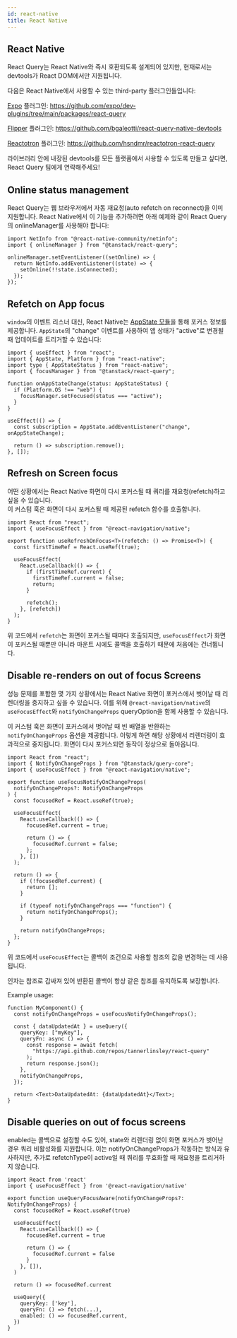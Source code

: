 ```yaml
---
id: react-native
title: React Native
---
```


## React Native

React Query는 React Native와 즉시 호환되도록 설계되어 있지만, 현재로서는 devtools가 React DOM에서만 지원됩니다.

다음은 React Native에서 사용할 수 있는 third-party 플러그인들입니다:

[Expo](https://docs.expo.dev/) 플러그인: https://github.com/expo/dev-plugins/tree/main/packages/react-query

[Flipper](https://fbflipper.com/docs/getting-started/react-native/) 플러그인: https://github.com/bgaleotti/react-query-native-devtools

[Reactotron](https://github.com/infinitered/reactotron/) 플러그인: https://github.com/hsndmr/reactotron-react-query

라이브러리 안에 내장된 devtools를 모든 플랫폼에서 사용할 수 있도록 만들고 싶다면, React Query 팀에게 연락해주세요!

## Online status management

React Query는 웹 브라우저에서 자동 재요청(auto refetch on reconnect)을 이미 지원합니다. React Native에서 이 기능을 추가하려면 아래 예제와 같이 React Query의 onlineManager를 사용해야 합니다:

```tsx
import NetInfo from "@react-native-community/netinfo";
import { onlineManager } from "@tanstack/react-query";

onlineManager.setEventListener((setOnline) => {
  return NetInfo.addEventListener((state) => {
    setOnline(!!state.isConnected);
  });
});
```

## Refetch on App focus

`window`의 이벤트 리스너 대신, React Native는 [AppState 모듈](https://reactnative.dev/docs/appstate#app-states)을 통해 포커스 정보를 제공합니다. `AppState`의 "change" 이벤트를 사용하여 앱 상태가 "active"로 변경될 때 업데이트를 트리거할 수 있습니다:

```tsx
import { useEffect } from "react";
import { AppState, Platform } from "react-native";
import type { AppStateStatus } from "react-native";
import { focusManager } from "@tanstack/react-query";

function onAppStateChange(status: AppStateStatus) {
  if (Platform.OS !== "web") {
    focusManager.setFocused(status === "active");
  }
}

useEffect(() => {
  const subscription = AppState.addEventListener("change", onAppStateChange);

  return () => subscription.remove();
}, []);
```

## Refresh on Screen focus

어떤 상황에서는 React Native 화면이 다시 포커스될 때 쿼리를 재요청(refetch)하고 싶을 수 있습니다.  
이 커스텀 훅은 화면이 다시 포커스될 때 제공된 refetch 함수를 호출합니다.

```tsx
import React from "react";
import { useFocusEffect } from "@react-navigation/native";

export function useRefreshOnFocus<T>(refetch: () => Promise<T>) {
  const firstTimeRef = React.useRef(true);

  useFocusEffect(
    React.useCallback(() => {
      if (firstTimeRef.current) {
        firstTimeRef.current = false;
        return;
      }

      refetch();
    }, [refetch])
  );
}
```

위 코드에서 `refetch`는 화면이 포커스될 때마다 호출되지만, `useFocusEffect`가 화면이 포커스될 때뿐만 아니라 마운트 시에도 콜백을 호출하기 때문에 처음에는 건너뜁니다.

## Disable re-renders on out of focus Screens

성능 문제를 포함한 몇 가지 상황에서는 React Native 화면이 포커스에서 벗어날 때 리렌더링을 중지하고 싶을 수 있습니다. 이를 위해 `@react-navigation/native`의 `useFocusEffect`와 `notifyOnChangeProps` queryOption을 함께 사용할 수 있습니다.

이 커스텀 훅은 화면이 포커스에서 벗어날 때 빈 배열을 반환하는 `notifyOnChangeProps` 옵션을 제공합니다. 이렇게 하면 해당 상황에서 리렌더링이 효과적으로 중지됩니다. 화면이 다시 포커스되면 동작이 정상으로 돌아옵니다.

```tsx
import React from "react";
import { NotifyOnChangeProps } from "@tanstack/query-core";
import { useFocusEffect } from "@react-navigation/native";

export function useFocusNotifyOnChangeProps(
  notifyOnChangeProps?: NotifyOnChangeProps
) {
  const focusedRef = React.useRef(true);

  useFocusEffect(
    React.useCallback(() => {
      focusedRef.current = true;

      return () => {
        focusedRef.current = false;
      };
    }, [])
  );

  return () => {
    if (!focusedRef.current) {
      return [];
    }

    if (typeof notifyOnChangeProps === "function") {
      return notifyOnChangeProps();
    }

    return notifyOnChangeProps;
  };
}
```

위 코드에서 `useFocusEffect`는 콜백이 조건으로 사용할 참조의 값을 변경하는 데 사용됩니다.

인자는 참조로 감싸져 있어 반환된 콜백이 항상 같은 참조를 유지하도록 보장합니다.

Example usage:

```tsx
function MyComponent() {
  const notifyOnChangeProps = useFocusNotifyOnChangeProps();

  const { dataUpdatedAt } = useQuery({
    queryKey: ["myKey"],
    queryFn: async () => {
      const response = await fetch(
        "https://api.github.com/repos/tannerlinsley/react-query"
      );
      return response.json();
    },
    notifyOnChangeProps,
  });

  return <Text>DataUpdatedAt: {dataUpdatedAt}</Text>;
}
```

## Disable queries on out of focus screens

enabled는 콜백으로 설정할 수도 있어, state와 리렌더링 없이 화면 포커스가 벗어난 경우 쿼리 비활성화를 지원합니다. 이는 notifyOnChangeProps가 작동하는 방식과 유사하지만, 추가로 refetchType이 active일 때 쿼리를 무효화할 때 재요청을 트리거하지 않습니다.

```tsx
import React from 'react'
import { useFocusEffect } from '@react-navigation/native'

export function useQueryFocusAware(notifyOnChangeProps?: NotifyOnChangeProps) {
  const focusedRef = React.useRef(true)

  useFocusEffect(
    React.useCallback(() => {
      focusedRef.current = true

      return () => {
        focusedRef.current = false
      }
    }, []),
  )

  return () => focusedRef.current

  useQuery({
    queryKey: ['key'],
    queryFn: () => fetch(...),
    enabled: () => focusedRef.current,
  })
}
```
